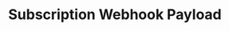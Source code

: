 ---
openapi-schema: SubscriptionResponse
title: Subscription Webhook Payload
description: The payload sent to your webhook endpoint when a subscription is created or updated.
---